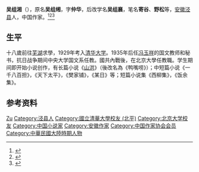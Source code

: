 '''吴组湘'''（{{bd|1908年|4月5日|1994年|1月11日}}），原名'''吴组缃'''，字'''仲华'''，后改学名'''吴组襄'''，笔名'''寄谷'''、'''野松'''等，[[安徽|安徽]][[泾县|泾县]]人，中国作家。<ref>{{Cite web|title=吴组缃|url=http://wxyc.literature.org.cn/home/show?ChannelID=246&ContentID=6845|accessdate=2020-01-25|work=文学遗产|archive-date=2020-09-18|archive-url=https://web.archive.org/web/20200918101101/http://wxyc.literature.org.cn/home/show?ChannelID=246&ContentID=6845|dead-url=yes}}</ref><ref>{{Cite web|title=吴组缃|url=http://www.chinawriter.com.cn/zxhy/member/5172.shtml|accessdate=2020-01-25|work=中国作家网|archive-date=2020-01-25|archive-url=https://web.archive.org/web/20200125013834/http://www.chinawriter.com.cn/zxhy/member/5172.shtml|dead-url=yes}}</ref><ref>{{Cite web|title=吴组缃：不倦的爬山人|url=http://www.chinawriter.com.cn/n1/2018/0429/c404063-29957817.html|accessdate=2020-01-25|work=中国作家网|archive-date=2020-01-25|archive-url=https://web.archive.org/web/20200125013839/http://www.chinawriter.com.cn/n1/2018/0429/c404063-29957817.html|dead-url=no}}</ref>

== 生平 ==
十八歲前往[[芜湖|芜湖]]求學，1929年考入[[清华大学|清华大学]]。1935年后任[[冯玉祥|冯玉祥]]的国文教师和秘书，抗日战争期间中央大学国文系任教。國共內戰後，在北京大學任教職。学生期间即开始小说创作，有长篇小说《[[山洪|山洪]]》（後改名為《鸭嘴唠》）；中短篇小说《一千八百担》，《天下太平》，《樊家铺》，《某日》等；短篇小说集《西柳集》，《饭余集》。

== 参考资料 ==
{{reflist}}

{{中国近现代文学}}
{{中华全国文学工作者协会第一届全国委员会}}
{{中国作家协会第二届理事会}}
{{中国作家协会第三届理事会}}

{{authority control}}
{{DEFAULTSORT:Wu吴}}
[[Category:吴姓|Zu]]
[[Category:泾县人|Category:泾县人]]
[[Category:國立清華大學校友_(北平)|Category:國立清華大學校友 (北平)]]
[[Category:北京大学校友|Category:北京大学校友]]
[[Category:中国小说家|Category:中国小说家]]
[[Category:安徽作家|Category:安徽作家]]
[[Category:中国作家协会会员|Category:中国作家协会会员]]
[[Category:中華民國大陸時期人物|Category:中華民國大陸時期人物]]